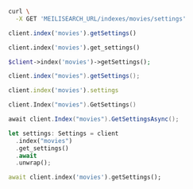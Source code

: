 <CodeGroup>

```bash cURL
curl \
  -X GET 'MEILISEARCH_URL/indexes/movies/settings'
```

```javascript JS
client.index('movies').getSettings()
```

```python Python
client.index('movies').get_settings()
```

```php PHP
$client->index('movies')->getSettings();
```

```java Java
client.index("movies").getSettings();
```

```ruby Ruby
client.index('movies').settings
```

```go Go
client.Index("movies").GetSettings()
```

```csharp C#
await client.Index("movies").GetSettingsAsync();
```

```rust Rust
let settings: Settings = client
  .index("movies")
  .get_settings()
  .await
  .unwrap();
```

```dart Dart
await client.index('movies').getSettings();
```
</CodeGroup>